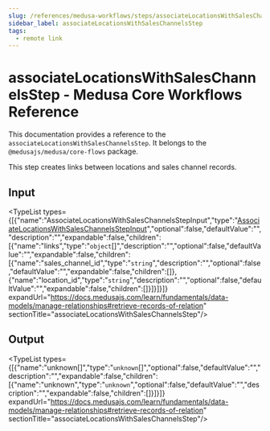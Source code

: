 ```yaml
---
slug: /references/medusa-workflows/steps/associateLocationsWithSalesChannelsStep
sidebar_label: associateLocationsWithSalesChannelsStep
tags:
  - remote link
---
```



# associateLocationsWithSalesChannelsStep - Medusa Core Workflows Reference

This documentation provides a reference to the `associateLocationsWithSalesChannelsStep`. It belongs to the `@medusajs/medusa/core-flows` package.

This step creates links between locations and sales channel records.

## Input

<TypeList types={[{"name":"AssociateLocationsWithSalesChannelsStepInput","type":"[AssociateLocationsWithSalesChannelsStepInput](../../../../interfaces/core_flows.AssociateLocationsWithSalesChannelsStepInput/page.mdx)","optional":false,"defaultValue":"","description":"","expandable":false,"children":[{"name":"links","type":"`object`[]","description":"","optional":false,"defaultValue":"","expandable":false,"children":[{"name":"sales_channel_id","type":"`string`","description":"","optional":false,"defaultValue":"","expandable":false,"children":[]},{"name":"location_id","type":"`string`","description":"","optional":false,"defaultValue":"","expandable":false,"children":[]}]}]}]} expandUrl="https://docs.medusajs.com/learn/fundamentals/data-models/manage-relationships#retrieve-records-of-relation" sectionTitle="associateLocationsWithSalesChannelsStep"/>

## Output

<TypeList types={[{"name":"unknown[]","type":"`unknown`[]","optional":false,"defaultValue":"","description":"","expandable":false,"children":[{"name":"unknown","type":"`unknown`","optional":false,"defaultValue":"","description":"","expandable":false,"children":[]}]}]} expandUrl="https://docs.medusajs.com/learn/fundamentals/data-models/manage-relationships#retrieve-records-of-relation" sectionTitle="associateLocationsWithSalesChannelsStep"/>
